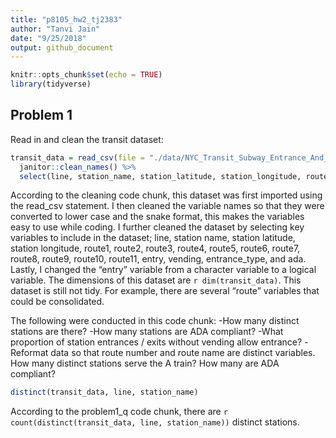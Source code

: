 ```yaml
---
title: "p8105_hw2_tj2383"
author: "Tanvi Jain"
date: "9/25/2018"
output: github_document
---
```


```r
knitr::opts_chunk$set(echo = TRUE)
library(tidyverse)
```

## Problem 1

Read in and clean the transit dataset:
```r
transit_data = read_csv(file = "./data/NYC_Transit_Subway_Entrance_And_Exit_Data.csv", col_types = "cccddcccccccccccccccccccccccddcc") %>% 
  janitor::clean_names() %>%
  select(line, station_name, station_latitude, station_longitude, route1:route11, entry, vending, entrance_type, ada) %>% mutate(entry = recode(entry, "YES" = TRUE, "NO" = FALSE))
```

According to the cleaning code chunk, this dataset was first imported using the read_csv statement. I then cleaned the variable names so that they were converted to lower case and the snake format, this makes the variables easy to use while coding. I further cleaned the dataset by selecting key variables to include in the dataset; line, station name, station latitude, station longitude, route1, route2, route3, route4, route5, route6, route7, route8, route9, route10, route11, entry, vending, entrance_type, and ada. Lastly, I changed the "entry" variable from a character variable to a logical variable. The dimensions of this dataset are `r dim(transit_data)`. This dataset is still not tidy. For example, there are several "route" variables that could be consolidated.


The following were conducted in this code chunk:
-How many distinct stations are there?
-How many stations are ADA compliant?
-What proportion of station entrances / exits without vending allow entrance?
-Reformat data so that route number and route name are distinct variables. How many distinct stations serve the A train? How many are ADA compliant?
```r
distinct(transit_data, line, station_name)
```

According to the problem1_q code chunk, there are `r count(distinct(transit_data, line, station_name))` distinct stations.





